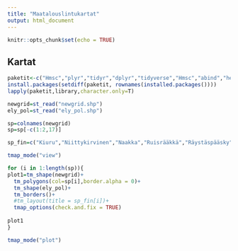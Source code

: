 ```yaml
---
title: "Maatalouslintukartat"
output: html_document
---
```


```r
knitr::opts_chunk$set(echo = TRUE)
```

## Kartat

```r
paketit<-c("Hmsc","plyr","tidyr","dplyr","tidyverse","Hmsc","abind","here","ape","corrplot","sf","tmap","PresenceAbsence","raster","mapview")
install.packages(setdiff(paketit, rownames(installed.packages())))
lapply(paketit,library,character.only=T)
```


```r
newgrid=st_read("newgrid.shp")
ely_pol=st_read("ely_pol.shp")

sp=colnames(newgrid)
sp=sp[-c(1:2,17)]

sp_fin=c("Kiuru","Niittykirvinen","Naakka","Ruisrääkkä","Räystäspääsky","Peltosirkku","Haarapääsky","Isokuovi","Pikkuvarpunen","Pensastasku","Kottarainen","Pensaskerttu","Räkättirastas","Töyhtöhyyppä")

tmap_mode("view")

for (i in 1:length(sp)){
plot1=tm_shape(newgrid)+
  tm_polygons(col=sp[i],border.alpha = 0)+
  tm_shape(ely_pol)+
  tm_borders()+
  #tm_layout(title = sp_fin[i])+
  tmap_options(check.and.fix = TRUE)
  
plot1
}

tmap_mode("plot")
```

